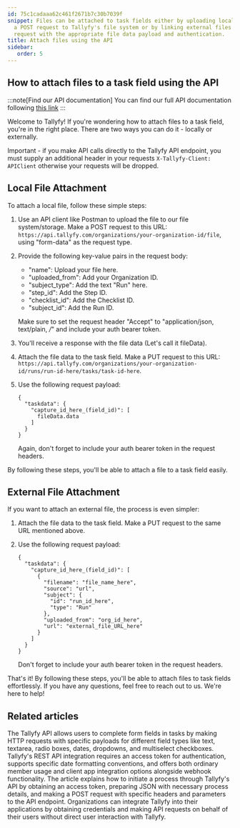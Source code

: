 ```yaml
---
id: 75c1cadaaa62c461f2671b7c30b7039f
snippet: Files can be attached to task fields either by uploading local files through
  a POST request to Tallyfy's file system or by linking external files using a PUT
  request with the appropriate file data payload and authentication.
title: Attach files using the API
sidebar:
   order: 5
---
```


## How to attach files to a task field using the API

:::note[Find our API documentation]
You can find our full API documentation following [this link](https://go.tallyfy.com/api/)
:::

Welcome to Tallyfy! If you're wondering how to attach files to a task field, you're in the right place. There are two ways you can do it - locally or externally.

Important - if you make API calls directly to the Tallyfy API endpoint, you must supply an additional header in your requests `X-Tallyfy-Client: APIClient` otherwise your requests will be dropped.

## Local File Attachment

To attach a local file, follow these simple steps:

1. Use an API client like Postman to upload the file to our file system/storage. Make a POST request to this URL: `https://api.tallyfy.com/organizations/your-organization-id/file`, using "form-data" as the request type.

2. Provide the following key-value pairs in the request body:

   - "name": Upload your file here.
   - "uploaded_from": Add your Organization ID.
   - "subject_type": Add the text "Run" here.
   - "step_id": Add the Step ID.
   - "checklist_id": Add the Checklist ID.
   - "subject_id": Add the Run ID.

   Make sure to set the request header "Accept" to "application/json, text/plain, _/_" and include your auth bearer token.

3. You'll receive a response with the file data (Let's call it fileData).

4. Attach the file data to the task field. Make a PUT request to this URL: `https://api.tallyfy.com/organizations/your-organization-id/runs/run-id-here/tasks/task-id-here`.

5. Use the following request payload:

   ```
   {
     "taskdata": {
       "capture_id_here_(field_id)": [
         fileData.data
       ]
     }
   }
   ```

   Again, don't forget to include your auth bearer token in the request headers.

By following these steps, you'll be able to attach a file to a task field easily.

## External File Attachment

If you want to attach an external file, the process is even simpler:

1. Attach the file data to the task field. Make a PUT request to the same URL mentioned above.

2. Use the following request payload:

   ```
   {
     "taskdata": {
       "capture_id_here_(field_id)": [
         {
           "filename": "file_name_here",
           "source": "url",
           "subject": {
             "id": "run_id_here",
             "type": "Run"
           },
           "uploaded_from": "org_id_here",
           "url": "external_file_URL_here"
         }
       ]
     }
   }
   ```

   Don't forget to include your auth bearer token in the request headers.

That's it! By following these steps, you'll be able to attach files to task fields effortlessly. If you have any questions, feel free to reach out to us. We're here to help!


## Related articles
<CardGrid>
<LinkTitleCard header="<b>Open Api > Complete form fields in a task</b>" href="/products/pro/integrations/open-api/how-do-i-complete-form-fields-in-a-process-task/" > The Tallyfy API allows users to complete form fields in tasks by making HTTP requests with specific payloads for different field types like text, textarea, radio boxes, dates, dropdowns, and multiselect checkboxes. </LinkTitleCard>
<LinkTitleCard header="<b>Open Api > Integrate with Tallyfy using API</b>" href="/products/pro/integrations/open-api/how-to-integrate-with-tallyfy-using-api/" > Tallyfy's REST API integration requires an access token for authentication, supports specific date formatting conventions, and offers both ordinary member usage and client app integration options alongside webhook functionality. </LinkTitleCard>
<LinkTitleCard header="<b>Open Api > Launch a process using Tallyfy API</b>" href="/products/pro/integrations/open-api/how-to-start-a-process-using-tallyfy-api/" > The article explains how to initiate a process through Tallyfy's API by obtaining an access token, preparing JSON with necessary process details, and making a POST request with specific headers and parameters to the API endpoint. </LinkTitleCard>
<LinkTitleCard header="<b>Open Api > API usage as a third-party application instead of a user</b>" href="/products/pro/integrations/open-api/access-api-as-a-third-party-application-instead-of-a-user/" > Organizations can integrate Tallyfy into their applications by obtaining credentials and making API requests on behalf of their users without direct user interaction with Tallyfy. </LinkTitleCard>
</CardGrid>